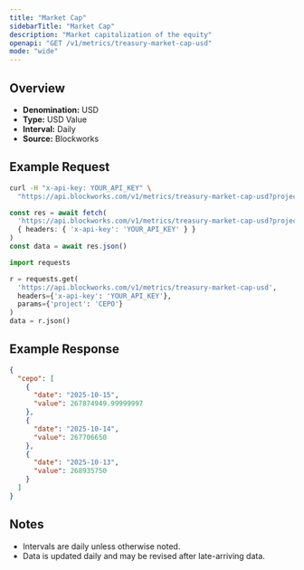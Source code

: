```yaml
---
title: "Market Cap"
sidebarTitle: "Market Cap"
description: "Market capitalization of the equity"
openapi: "GET /v1/metrics/treasury-market-cap-usd"
mode: "wide"
---
```


## Overview

- **Denomination:** USD
- **Type:** USD Value
- **Interval:** Daily
- **Source:** Blockworks

## Example Request

<CodeGroup>

```bash cURL
curl -H "x-api-key: YOUR_API_KEY" \
  "https://api.blockworks.com/v1/metrics/treasury-market-cap-usd?project=CEPO"
```

```typescript TypeScript
const res = await fetch(
  'https://api.blockworks.com/v1/metrics/treasury-market-cap-usd?project=CEPO',
  { headers: { 'x-api-key': 'YOUR_API_KEY' } }
)
const data = await res.json()
```

```python Python
import requests

r = requests.get(
  'https://api.blockworks.com/v1/metrics/treasury-market-cap-usd',
  headers={'x-api-key': 'YOUR_API_KEY'},
  params={'project': 'CEPO'}
)
data = r.json()
```

</CodeGroup>

## Example Response

```json
{
  "cepo": [
    {
      "date": "2025-10-15",
      "value": 267874949.99999997
    },
    {
      "date": "2025-10-14",
      "value": 267706650
    },
    {
      "date": "2025-10-13",
      "value": 268935750
    }
  ]
}
```

## Notes
- Intervals are daily unless otherwise noted.
- Data is updated daily and may be revised after late-arriving data.